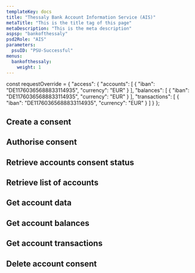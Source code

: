 ```yaml
---
templateKey: docs
title: "Thessaly Bank Account Information Service (AIS)"
metaTitle: "This is the title tag of this page"
metaDescription: "This is the meta description"
aspsp: "bankofthessaly"
psd2Role: "AIS"
parameters:
  psuID: "PSU-Successful"
menus:
  bankofthessaly: 
    weight: 1
---
```




const requestOverride = {
   "access": {
    "accounts": [
      {
        "iban": "DE11760365688833114935",
        "currency": "EUR"
     }
    ],
    "balances": [
     {
        "iban": "DE11760365688833114935",
        "currency": "EUR"
     }
    ],
    "transactions": [
      {
        "iban": "DE11760365688833114935",
        "currency": "EUR"
    }
    ]
}
};




  <step>

  ## Create a consent

  <StepCreateAccountConsent requestOverride={requestOverride} />
  </step>
  <step>

  ## Authorise consent

  <AuthoriseStep/>
  </step>
  <step>

  ## Retrieve accounts consent status

  <AccountConsentStatus/>
  </step>
  <step>

  ## Retrieve list of accounts

  <StepAccounts/>
  </step>
  <step>

  ## Get account data

  <StepAccount/>
  </step>
  <step>

  ## Get account balances

  <StepBalances/>
  </step>
  <step>

  ## Get account transactions

  <StepTransactions/>
  </step>
  <step>

  ## Delete account consent

  <DeleteAccountConsent/>
  </step>

